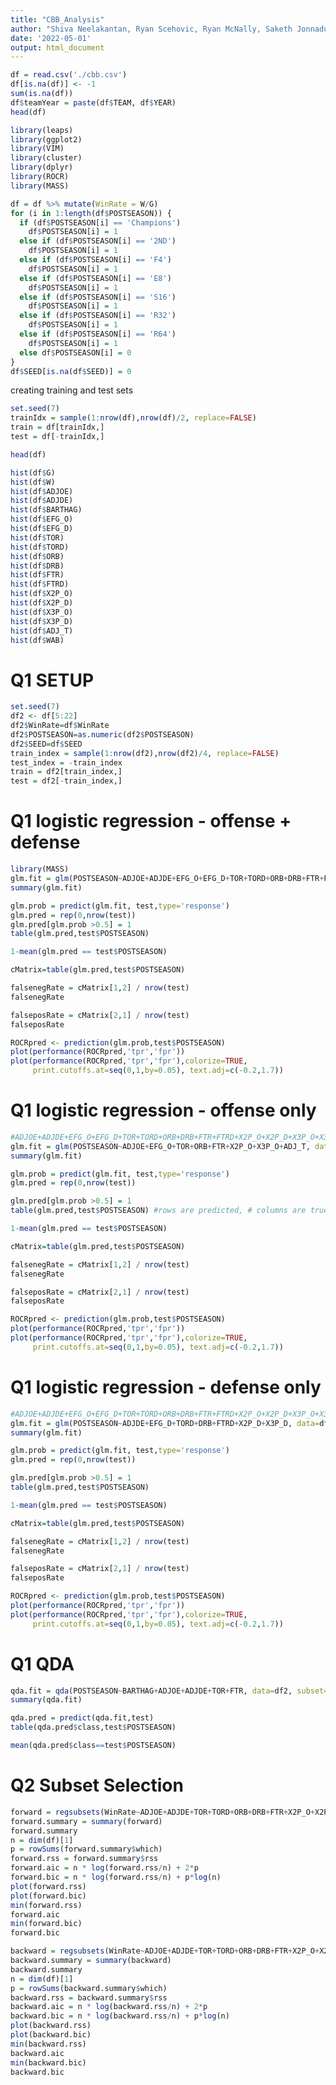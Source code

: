 ```yaml
---
title: "CBB_Analysis"
author: "Shiva Neelakantan, Ryan Scehovic, Ryan McNally, Saketh Jonnadula"
date: '2022-05-01'
output: html_document
---
```


```r
df = read.csv('./cbb.csv')
df[is.na(df)] <- -1
sum(is.na(df))
df$teamYear = paste(df$TEAM, df$YEAR)
head(df)
```

```r
library(leaps)
library(ggplot2)
library(VIM)
library(cluster)
library(dplyr)
library(ROCR)
library(MASS)
```

```r
df = df %>% mutate(WinRate = W/G)
for (i in 1:length(df$POSTSEASON)) {
  if (df$POSTSEASON[i] == 'Champions')
    df$POSTSEASON[i] = 1
  else if (df$POSTSEASON[i] == '2ND')
    df$POSTSEASON[i] = 1
  else if (df$POSTSEASON[i] == 'F4')
    df$POSTSEASON[i] = 1
  else if (df$POSTSEASON[i] == 'E8')
    df$POSTSEASON[i] = 1
  else if (df$POSTSEASON[i] == 'S16')
    df$POSTSEASON[i] = 1
  else if (df$POSTSEASON[i] == 'R32')
    df$POSTSEASON[i] = 1
  else if (df$POSTSEASON[i] == 'R64')
    df$POSTSEASON[i] = 1
  else df$POSTSEASON[i] = 0
}
df$SEED[is.na(df$SEED)] = 0
```

creating training and test sets
```r
set.seed(7)
trainIdx = sample(1:nrow(df),nrow(df)/2, replace=FALSE)
train = df[trainIdx,]
test = df[-trainIdx,]

```

```r
head(df)

hist(df$G)
hist(df$W)
hist(df$ADJOE)
hist(df$ADJDE)
hist(df$BARTHAG)
hist(df$EFG_O)
hist(df$EFG_D)
hist(df$TOR)
hist(df$TORD)
hist(df$ORB)
hist(df$DRB)
hist(df$FTR)
hist(df$FTRD)
hist(df$X2P_O)
hist(df$X2P_D)
hist(df$X3P_O)
hist(df$X3P_D)
hist(df$ADJ_T)
hist(df$WAB)
```

# Q1 SETUP
```r
set.seed(7)
df2 <- df[5:22]
df2$WinRate=df$WinRate
df2$POSTSEASON=as.numeric(df2$POSTSEASON)
df2$SEED=df$SEED
train_index = sample(1:nrow(df2),nrow(df2)/4, replace=FALSE)
test_index = -train_index
train = df2[train_index,]
test = df2[-train_index,]
```



# Q1 logistic regression - offense + defense
```r
library(MASS)
glm.fit = glm(POSTSEASON~ADJOE+ADJDE+EFG_O+EFG_D+TOR+TORD+ORB+DRB+FTR+FTRD+X2P_O+X2P_D+X3P_O+X3P_D+ADJ_T, data=df2, subset=train_index, family='binomial')
summary(glm.fit)

glm.prob = predict(glm.fit, test,type='response') 
glm.pred = rep(0,nrow(test))
glm.pred[glm.prob >0.5] = 1
table(glm.pred,test$POSTSEASON)

1-mean(glm.pred == test$POSTSEASON)

cMatrix=table(glm.pred,test$POSTSEASON)

falsenegRate = cMatrix[1,2] / nrow(test)
falsenegRate

falseposRate = cMatrix[2,1] / nrow(test)
falseposRate

ROCRpred <- prediction(glm.prob,test$POSTSEASON)
plot(performance(ROCRpred,'tpr','fpr'))
plot(performance(ROCRpred,'tpr','fpr'),colorize=TRUE,
     print.cutoffs.at=seq(0,1,by=0.05), text.adj=c(-0.2,1.7))
```

# Q1 logistic regression - offense only
```r
#ADJOE+ADJDE+EFG_O+EFG_D+TOR+TORD+ORB+DRB+FTR+FTRD+X2P_O+X2P_D+X3P_O+X3P_D+ADJ_T
glm.fit = glm(POSTSEASON~ADJOE+EFG_O+TOR+ORB+FTR+X2P_O+X3P_O+ADJ_T, data=df2, subset=train_index, family='binomial')
summary(glm.fit)

glm.prob = predict(glm.fit, test,type='response') 
glm.pred = rep(0,nrow(test))

glm.pred[glm.prob >0.5] = 1
table(glm.pred,test$POSTSEASON) #rows are predicted, # columns are true 

1-mean(glm.pred == test$POSTSEASON)

cMatrix=table(glm.pred,test$POSTSEASON)

falsenegRate = cMatrix[1,2] / nrow(test)
falsenegRate

falseposRate = cMatrix[2,1] / nrow(test)
falseposRate

ROCRpred <- prediction(glm.prob,test$POSTSEASON)
plot(performance(ROCRpred,'tpr','fpr'))
plot(performance(ROCRpred,'tpr','fpr'),colorize=TRUE,
     print.cutoffs.at=seq(0,1,by=0.05), text.adj=c(-0.2,1.7))
```

# Q1 logistic regression - defense only
```r
#ADJOE+ADJDE+EFG_O+EFG_D+TOR+TORD+ORB+DRB+FTR+FTRD+X2P_O+X2P_D+X3P_O+X3P_D+ADJ_T
glm.fit = glm(POSTSEASON~ADJDE+EFG_D+TORD+DRB+FTRD+X2P_D+X3P_D, data=df2, subset=train_index, family='binomial')
summary(glm.fit)

glm.prob = predict(glm.fit, test,type='response') 
glm.pred = rep(0,nrow(test))

glm.pred[glm.prob >0.5] = 1
table(glm.pred,test$POSTSEASON)

1-mean(glm.pred == test$POSTSEASON)

cMatrix=table(glm.pred,test$POSTSEASON)

falsenegRate = cMatrix[1,2] / nrow(test)
falsenegRate

falseposRate = cMatrix[2,1] / nrow(test)
falseposRate

ROCRpred <- prediction(glm.prob,test$POSTSEASON)
plot(performance(ROCRpred,'tpr','fpr'))
plot(performance(ROCRpred,'tpr','fpr'),colorize=TRUE,
     print.cutoffs.at=seq(0,1,by=0.05), text.adj=c(-0.2,1.7))
```

# Q1 QDA
```r
qda.fit = qda(POSTSEASON~BARTHAG+ADJOE+ADJDE+TOR+FTR, data=df2, subset=train_index)
summary(qda.fit)

qda.pred = predict(qda.fit,test)
table(qda.pred$class,test$POSTSEASON)

mean(qda.pred$class==test$POSTSEASON)
```

# Q2 Subset Selection
```r
forward = regsubsets(WinRate~ADJOE+ADJDE+TOR+TORD+ORB+DRB+FTR+X2P_O+X2P_D+X3P_O+X3P_D+ADJ_T, data=df, nvmax=24, method='forward')
forward.summary = summary(forward)
forward.summary
n = dim(df)[1]
p = rowSums(forward.summary$which)
forward.rss = forward.summary$rss
forward.aic = n * log(forward.rss/n) + 2*p
forward.bic = n * log(forward.rss/n) + p*log(n)
plot(forward.rss)
plot(forward.bic)
min(forward.rss)
forward.aic
min(forward.bic)
forward.bic
```

```r
backward = regsubsets(WinRate~ADJOE+ADJDE+TOR+TORD+ORB+DRB+FTR+X2P_O+X2P_D+X3P_O+X3P_D+ADJ_T, data=df, nvmax=24, method='backward')
backward.summary = summary(backward)
backward.summary
n = dim(df)[1]
p = rowSums(backward.summary$which)
backward.rss = backward.summary$rss
backward.aic = n * log(backward.rss/n) + 2*p
backward.bic = n * log(backward.rss/n) + p*log(n)
plot(backward.rss)
plot(backward.bic)
min(backward.rss)
backward.aic
min(backward.bic)
backward.bic
```

